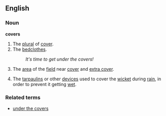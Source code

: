 ==English==

===Noun===
'''covers'''
# The [[plural]] of [[cover]].
# The [[bedclothes]].
#: ''It's time to get under the covers!''
# {{Cricket}} The [[area]] of the [[field]] near [[cover]] and [[extra cover]].
# {{cricket}} The [[tarpaulin]]s or other [[device]]s used to cover the [[wicket]] during [[rain]], in order to prevent it getting [[wet]].

===Related terms===
* [[under the covers]]